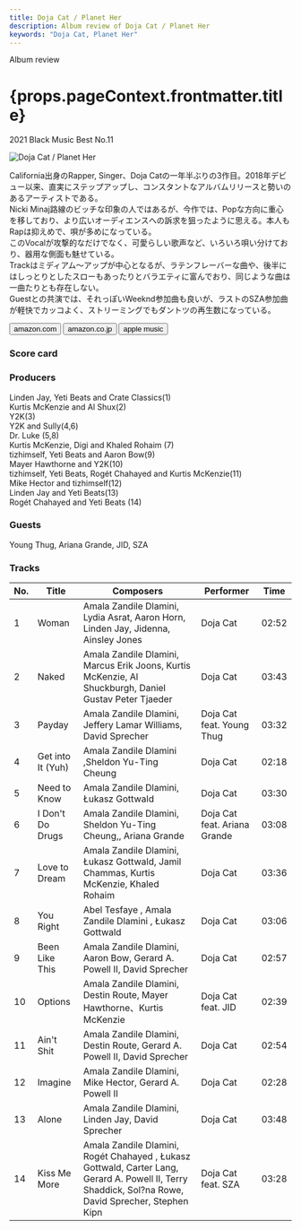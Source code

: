 ```yaml
---
title: Doja Cat / Planet Her
description: Album review of Doja Cat / Planet Her
keywords: "Doja Cat, Planet Her"
---
```





<p className="largeP">Album review</p>
<h1 className="h1--no--margin">{props.pageContext.frontmatter.title}</h1>
<p className="largeP">
  <Link to="/best50/2021/">2021 Black Music Best No.11</Link>
</p>

<Row  className="image-card-group">
	<Column colMd={3} colLg={4} noGutterMdLeft="">
       <ImageCard>

![Doja Cat / Planet Her](../../images/cd/dojacat1L.jpg)

</ImageCard>
	</Column>
	<Column colMd={4} colLg={8} noGutterMdLeft="">
	<p>
		California出身のRapper, Singer、Doja Catの一年半ぶりの3作目。2018年デビュー以来、直実にステップアップし、コンスタントなアルバムリリースと勢いのあるアーティストである。
		<br/>Nicki Minaj路線のビッチな印象の人ではあるが、今作では、Popな方向に重心を移しており、より広いオーディエンスへの訴求を狙ったように思える。本人もRapは抑えめで、唄が多めになっている。
		<br/>このVocalが攻撃的なだけでなく、可愛らしい歌声など、いろいろ唄い分けており、器用な側面も魅せている。
		<br/>Trackはミディアム～アップが中心となるが、ラテンフレーバーな曲や、後半にはしっとりとしたスローもあったりとバラエティに富んでおり、同じような曲は一曲たりとも存在しない。
		<br/>Guestとの共演では、それっぽいWeeknd参加曲も良いが、ラストのSZA参加曲が軽快でカッコよく、ストリーミングでもダントツの再生数になっている。
	</p>
	<div>
	  <Button className="button-right-mergin"  href="https://amzn.to/3yOIofE" renderIcon={ArrowUpRight} size='sm' kind='primary'>
      amazon.com
    </Button>
    <Button className="button-right-mergin"  href="https://amzn.to/3ACdwzw" renderIcon={ArrowUpRight} size='sm' kind='secondary'>
      amazon.co.jp
    </Button>
		<Button className="button-right-mergin"  href="https://geo.music.apple.com/us/album/planet-her/1571168930?itsct=music_box_link&itscg=30200&at=11lcug&ct=albums_planet_her&ls=1&app=music" renderIcon={ArrowUpRight} size='sm' kind='tertiary'>
      apple music
    </Button>
		<AdvJS2/>
	</div>
	</Column>
</Row>
<Row >
	<Column colMd={4} colLg={4} noGutterMdLeft="">
		<div>
    	<h3>Score card</h3>
			<SliderJS1 value="4" />
    	<SliderJS2 value="2" />
			<SliderJS3 value="1" />
    	<SliderJS4 value="8" />
		</div>
	</Column>
	<Column colMd={8} colLg={8} noGutterMdLeft="">
		<div>
			<h3>Producers</h3>
			<p>
				Linden Jay, Yeti Beats and Crate Classics(1)
				<br/>Kurtis McKenzie and Al Shux(2)
				<br/>Y2K(3)
				<br/>Y2K and Sully(4,6)
				<br/>Dr. Luke (5,8)
				<br/>Kurtis McKenzie, Digi and Khaled Rohaim (7)
				<br/>tizhimself, Yeti Beats and Aaron Bow(9)
				<br/>Mayer Hawthorne and Y2K(10)
				<br/>tizhimself, Yeti Beats, Rogét Chahayed and Kurtis McKenzie(11)
				<br/>Mike Hector and tizhimself(12)
				<br/>Linden Jay and Yeti Beats(13)
				<br/>Rogét Chahayed and Yeti Beats (14)
			</p>
			<h3>Guests</h3>
			<p>
				Young Thug, Ariana Grande, JID, SZA
			</p>
		</div>
	</Column>
</Row>

<h3>Tracks</h3>

| No. | Title             | Composers                                                                                                                                            | Performer                    | Time  |
| --- | ----------------- | ---------------------------------------------------------------------------------------------------------------------------------------------------- | ---------------------------- | ----- |
| 1   | Woman             | Amala Zandile Dlamini, Lydia Asrat, Aaron Horn, Linden Jay, Jidenna, Ainsley Jones                                                                   | Doja Cat                     | 02:52 |
| 2   | Naked             | Amala Zandile Dlamini, Marcus Erik Joons, Kurtis McKenzie, Al Shuckburgh, Daniel Gustav Peter Tjaeder                                                | Doja Cat                     | 03:43 |
| 3   | Payday            | Amala Zandile Dlamini, Jeffery Lamar Williams, David Sprecher                                                                                        | Doja Cat feat. Young Thug    | 03:32 |
| 4   | Get into It (Yuh) | Amala Zandile Dlamini ,Sheldon Yu-Ting Cheung                                                                                                        | Doja Cat                     | 02:18 |
| 5   | Need to Know      | Amala Zandile Dlamini, Łukasz Gottwald                                                                                                               | Doja Cat                     | 03:30 |
| 6   | I Don't Do Drugs  | Amala Zandile Dlamini, Sheldon Yu-Ting Cheung,, Ariana Grande                                                                                        | Doja Cat feat. Ariana Grande | 03:08 |
| 7   | Love to Dream     | Amala Zandile Dlamini, Łukasz Gottwald, Jamil Chammas, Kurtis McKenzie, Khaled Rohaim                                                                | Doja Cat                     | 03:36 |
| 8   | You Right         | Abel Tesfaye , Amala Zandile Dlamini , Łukasz Gottwald                                                                                               | Doja Cat                     | 03:06 |
| 9   | Been Like This    | Amala Zandile Dlamini, Aaron Bow, Gerard A. Powell II, David Sprecher                                                                                | Doja Cat                     | 02:57 |
| 10  | Options           | Amala Zandile Dlamini, Destin Route, Mayer Hawthorne、Kurtis McKenzie                                                                                | Doja Cat feat. JID           | 02:39 |
| 11  | Ain't Shit        | Amala Zandile Dlamini, Destin Route, Gerard A. Powell II, David Sprecher                                                                             | Doja Cat                     | 02:54 |
| 12  | Imagine           | Amala Zandile Dlamini, Mike Hector, Gerard A. Powell II                                                                                              | Doja Cat                     | 02:28 |
| 13  | Alone             | Amala Zandile Dlamini, Linden Jay, David Sprecher                                                                                                    | Doja Cat                     | 03:48 |
| 14  | Kiss Me More      | Amala Zandile Dlamini, Rogét Chahayed , Łukasz Gottwald, Carter Lang, Gerard A. Powell II, Terry Shaddick, Sol?na Rowe, David Sprecher, Stephen Kipn | Doja Cat feat. SZA           | 03:28 |

<AdvJS3 />
